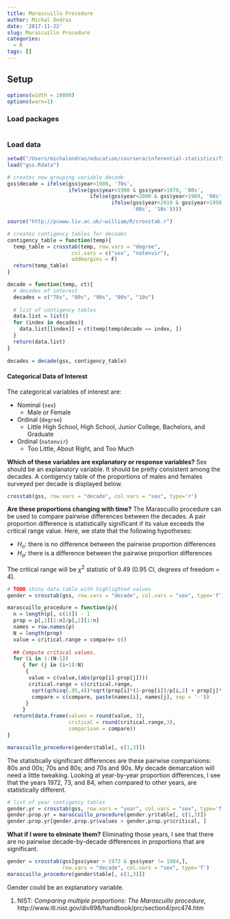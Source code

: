 ```yaml
---
title: Marascuillo Procedure
author: Michal Ondras
date: '2017-11-22'
slug: Marascuillo Procedure
categories:
  - R
tags: []
---
```


## Setup
```r
options(width = 10000)
options(warn=1)
```

### Load packages
```r
```

### Load data
```r
setwd("/Users/michalondras/education/coursera/inferential-statistics/final\ project/")
load("gss.Rdata")
```

```r
# creates new grouping variable decade 
gss$decade = ifelse(gss$year<1980, '70s', 
                    ifelse(gss$year<1990 & gss$year>1979, '80s', 
                           ifelse(gss$year<2000 & gss$year>1989, '90s', 
                                  ifelse(gss$year<2010 & gss$year>1999, 
                                         '00s', '10s'))))
```

```r
source("http://pcwww.liv.ac.uk/~william/R/crosstab.r")

# creates contigency tables for decades 
contigency_table = function(temp){
  temp_table = crosstab(temp, row.vars = "degree", 
                     col.vars = c("sex", "natenvir"), 
                     addmargins = F)
  return(temp_table)
}

decade = function(temp, ct){
  # decades of interest
  decades = c("70s", "80s", "90s", "00s", "10s")
  
  # list of contigency tables 
  data.list = list()
  for (index in decades){
    data.list[[index]] = ct(temp[temp$decade == index, ])
  }
  return(data.list)
}
  
decades = decade(gss, contigency_table)
```

#### Categorical Data of Interest
The categorical variables of interest are:

+ Nominal (`sex`)
    + Male or Female
+ Ordinal (`degree`)
    + Little High School, High School, Junior College, Bachelors, and Graduate
+ Ordinal (`natenvir`)
    + Too Little, About Right, and Too Much

**Which of these variables are explanatory or response variables?** Sex should be an explanatory variable. It should be pretty consistent among the decades.  A contigency table of the proportions of males and females surveyed per decade is displayed below. 
```r
crosstab(gss, row.vars = "decade", col.vars = "sex", type='r')
```
**Are these proportions changing with time?** The Marascuillo procedure can be used to compare pairwise differences between the decades.  A pair proportion difference is statistically significant if its value exceeds the critical range value. Here, we state that the following hypotheses:

+ $H_o$: there is no difference between the pairwise proportion differences
+ $H_a$: there is a difference between the pairwise proportion differences

The critical range will be $\chi^2$ statistic of 9.49 (0.95 CI, degrees of freedom = 4). 

```r
# TODO shiny data.table with highlighted values
gender = crosstab(gss, row.vars = "decade", col.vars = "sex", type='f')

marascuillo_procedure = function(p){
  n = length(p[, c(1)]) - 1
  prop = p[,1][1:n]/p[,2][1:n]
  names = row.names(p)
  N = length(prop)
  value = critical.range = compare= c()
  
  ## Compute critical values.
  for (i in 1:(N-1))
     { for (j in (i+1):N)
      {
       value = c(value,(abs(prop[i]-prop[j])))
       critical.range = c(critical.range,
        sqrt(qchisq(.95,4))*sqrt(prop[i]*(1-prop[i])/p[i,2] + prop[j]*(1-prop[j])/p[j,2]))
        compare = c(compare, paste(names[i], names[j], sep = '-'))
      }
     }
  return(data.frame(values = round(value, 3),
                    critical = round(critical.range,3), 
                    comparison = compare))
}  

marascuillo_procedure(gender$table[, c(1,3)])
```
The statistically significant differences are these pairwise comparisions: 80s and 00s; 70s and 80s; and 70s and 90s.  My decade demarcation will need a little tweaking.  Looking at year-by-year proportion differences, I see that the years 1972, 73, and 84, when compared to other years, are statistically different. 

```r
# list of year contigency tables 
gender.yr = crosstab(gss, row.vars = "year", col.vars = "sex", type='f')
gender.prop.yr = marascuillo_procedure(gender.yr$table[, c(1,3)])
gender.prop.yr[gender.prop.yr$values > gender.prop.yr$critical, ]
```
**What if I were to elminate them?** Eliminating those years,  I see that there are no pairwise decade-by-decade differences in proportions that are significant.  

```r
gender = crosstab(gss[gss$year > 1973 & gss$year != 1984,], 
                  row.vars = "decade", col.vars = "sex", type='f')
marascuillo_procedure(gender$table[, c(1,3)])
```

Gender could be an explanatory variable. 

1. NIST: _Comparing multiple proportions: The Marascuillo procedure_, 
http://www.itl.nist.gov/div898/handbook/prc/section4/prc474.htm


